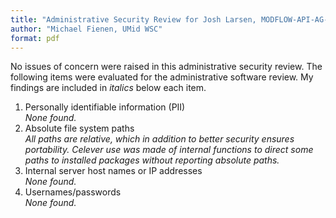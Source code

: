 ```yaml
---
title: "Administrative Security Review for Josh Larsen, MODFLOW-API-AG-Package"
author: "Michael Fienen, UMid WSC"
format: pdf
---
```

No issues of concern were raised in this administrative security review. The following items were evaluated for the administrative software review. My findings are included in _italics_ below each item.

1. Personally identifiable information (PII)  
_None found._
2. Absolute file system paths  
_All paths are relative, which in addition to better security ensures portability. Celever use was made of internal functions to direct some paths to installed packages without reporting absolute paths._
3. Internal server host names or IP addresses  
_None found._
4. Usernames/passwords  
_None found._
